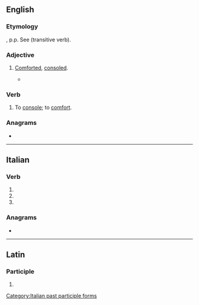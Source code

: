 ==English==

===Etymology===
{{etyl|la|en}} {{lena}} {{m|la|consolatus}}, p.p. See {{m|en|console}} (transitive verb).

===Adjective===
{{en-adj}}

# {{lb|en|humorous}} [[comforted|Comforted]], [[consoled]].
#* {{quote-journal|date=July 25, 1994 |author=Jack Winter |work=The New Yorker 
|title=How I met my wife 
|passage=It had been a rough day, so when I walked into the party I was very chalant, despite my efforts to appear gruntled and '''consolate'''. }}

===Verb===
{{en-verb|consolat}}

# {{lb|en|obsolete}} To [[console]]; to [[comfort]].
#: {{rfquotek|Shakespeare}}

{{Webster 1913}}

===Anagrams===
* {{anagrams|en|a=acelnoost|colonates}}

----

==Italian==

===Verb===
{{head|it|verb form}}

# {{inflection of|consolare||2|p|pres|indc|lang=it}}
# {{inflection of|consolare||2|p|impr|lang=it}}
# {{feminine plural of|consolato|lang=it}}

===Anagrams===
* {{l|it|scatolone}}

[[Category:Italian past participle forms]]

----

==Latin==

===Participle===
{{la-part-form|cōnsōlāte}}

# {{inflection of|cōnsōlātus||voc|m|s|lang=la}}